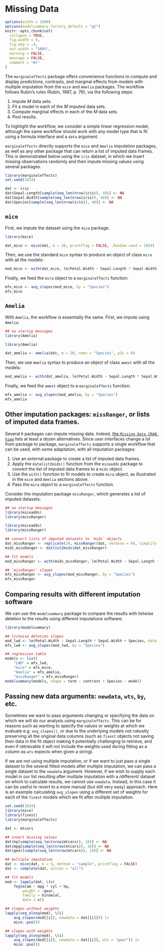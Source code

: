 
# Missing Data

```r
options(width = 1000)
options(modelsummary_factory_default = "gt")
knitr::opts_chunk$set(
  collapse = TRUE,
  fig.width = 9,
  fig.asp = .4,
  out.width = "100%",
  warning = FALSE,
  message = FALSE,
  comment = "#>"
)
```

The `marginaleffects` package offers convenience functions to compute and display predictions, contrasts, and marginal effects from models with multiple imputation from the `mice` and `Amelia` packages. The workflow follows Rubin's rules (Rubin, 1987, p. 76), via the following steps:

1. Impute $M$ data sets.
2. Fit a model in each of the $M$ imputed data sets.
3. Compute marginal effects in each of the $M$ data sets.
4. Pool results.

To highlight the workflow, we consider a simple linear regression model, although the same workflow should work with any model type that is fit using a formula interface and a `data` argument.

`marginaleffects` directly supports the `mice` and `Amelia` imputation packages, as well as any other package that can return a list of imputed data frames. This is demonstrated below using the `iris` dataset, in which we insert missing observations randomly and then impute missing values using several packages.

```r
library(marginaleffects)
set.seed(1024)

dat <- iris
dat$Sepal.Length[sample(seq_len(nrow(iris)), 40)] <- NA
dat$Sepal.Width[sample(seq_len(nrow(iris)), 40)] <- NA
dat$Species[sample(seq_len(nrow(iris)), 40)] <- NA
```

## `mice`

First, we impute the dataset using the `mice` package:

```r
library(mice)

dat_mice <- mice(dat, m = 20, printFlag = FALSE, .Random.seed = 1024)
```

Then, we use the standard `mice` syntax to produce an object of class `mira` with all the models:

```r
mod_mice <- with(dat_mice, lm(Petal.Width ~ Sepal.Length * Sepal.Width + Species))
```

Finally, we feed the `mira` object to a `marginaleffects` function:

```r
mfx_mice <- avg_slopes(mod_mice, by = "Species")
mfx_mice
```

## `Amelia`

With `Amelia`, the workflow is essentially the same. First, we impute using `Amelia`:

```r
## no startup messages
library(Amelia)
```
```r
library(Amelia)

dat_amelia <- amelia(dat, m = 20, noms = "Species", p2s = 0)
```

Then, we use `Amelia` syntax to produce an object of class `amest` with all the models:

```r
mod_amelia <- with(dat_amelia, lm(Petal.Width ~ Sepal.Length * Sepal.Width + Species))
```

Finally, we feed the `amest` object to a `marginaleffects` function:

```r
mfx_amelia <- avg_slopes(mod_amelia, by = "Species")
mfx_amelia
```

## Other imputation packages: `missRanger`, or lists of imputed data frames.

Several `R` packages can impute missing data. Indeed, [the `Missing Data CRAN View`](https://cran.r-project.org/web/views/MissingData.html) lists at least a dozen alternatives. Since user interfaces change a lot from package to package, `marginaleffects` supports a single workflow that can be used, with some adaptation, with all imputation packages:

1. Use an external package to create a list of imputed data frames.
2. Apply the `datalist2mids()` function from the `miceadds` package to convert the list of imputed data frames to a `mids` object.
3. Use the `with()` function to fit models to create `mira` object, as illustrated in the `mice` and `Amelia` sections above.
4. Pass the `mira` object to a `marginaleffects` function.
   
Consider the imputation package `missRanger`, which generates a list of imputed datasets:

```r
## no startup messages
library(miceadds)
library(missRanger)
```

```r
library(miceadds)
library(missRanger)

## convert lists of imputed datasets to `mids` objects
dat_missRanger <- replicate(20, missRanger(dat, verbose = 0), simplify = FALSE)
mids_missRanger <- datlist2mids(dat_missRanger)

## fit models
mod_missRanger <- with(mids_missRanger, lm(Petal.Width ~ Sepal.Length * Sepal.Width + Species))

## `missRanger` slopes
mfx_missRanger <- avg_slopes(mod_missRanger, by = "Species")
mfx_missRanger
```

## Comparing results with different imputation software

We can use the `modelsummary` package to compare the results with listwise deletion to the results using different imputations software:

```r
library(modelsummary)

## listwise deletion slopes
mod_lwd <- lm(Petal.Width ~ Sepal.Length * Sepal.Width + Species, data = dat)
mfx_lwd <- avg_slopes(mod_lwd, by = "Species")

## regression table
models <- list(
    "LWD" = mfx_lwd,
    "mice" = mfx_mice,
    "Amelia" = mfx_amelia,
    "missRanger" = mfx_missRanger)
modelsummary(models, shape = term : contrast + Species ~ model)
```


## Passing new data arguments: `newdata`, `wts`, `by`, etc.

Sometimes we want to pass arguments changing or specifying the data on which we will do our analysis using `marginaleffects`. This can be for reasons such as wanting to specify the values or weights at which we evaluate e.g. `avg_slopes()`, or due to the underlying models not robustly preserving all the original data columns (such as `fixest` objects not saving their data in the fit object making it potentially challenging to retrieve, and even if retrievable it will not include the weights used during fitting as a column as `wts` expects when given a string).

If we are not using multiple imputation, or if we want to just pass a single dataset to the several fitted models after multiple imputation, we can pass a single dataset to the `newdata` argument. However, if we wish to supply each model in our list resulting after multiple imputation with a /different/ dataset on which to calculate results, we cannot use `newdata`. Instead, in this case it can be useful to revert to a more manual (but still very easy) approach. Here is an example calculating `avg_slopes` using a different set of weights for each of the `fixest` models which we fit after multiple imputation.

```r
set.seed(1024)
library(mice)
library(fixest)
library(marginaleffects)

dat <- mtcars

## insert missing values
dat$hp[sample(seq_len(nrow(mtcars)), 10)] <- NA
dat$mpg[sample(seq_len(nrow(mtcars)), 10)] <- NA
dat$gear[sample(seq_len(nrow(mtcars)), 10)] <- NA

## multiple imputation
dat <- mice(dat, m = 5, method = "sample", printFlag = FALSE)
dat <- complete(dat, action = "all")

## fit models
mod <- lapply(dat, \(x) 
    feglm(am ~ mpg * cyl + hp,
        weight = ~gear,
        family = binomial,
        data = x))

## slopes without weights
lapply(seq_along(mod), \(i) 
    avg_slopes(mod[[i]], newdata = dat[[i]])) |>
    mice::pool()

## slopes with weights
lapply(seq_along(mod), \(i) 
    avg_slopes(mod[[i]], newdata = dat[[i]], wts = "gear")) |>
    mice::pool()
```
